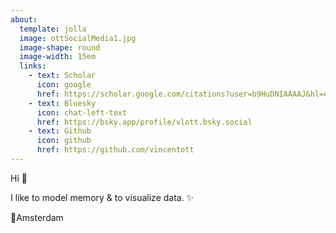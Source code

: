 ```yaml
---
about:
  template: jolla
  image: ottSocialMedia1.jpg
  image-shape: round
  image-width: 15em
  links:
    - text: Scholar
      icon: google
      href: https://scholar.google.com/citations?user=b9HuDNIAAAAJ&hl=en
    - text: Bluesky
      icon: chat-left-text
      href: https://bsky.app/profile/vlott.bsky.social
    - text: Github
      icon: github
      href: https://github.com/vincentott
---
```

Hi 🙂  

I like to model memory & to visualize data. ✨  

📍Amsterdam